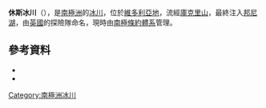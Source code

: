 {{coord|77|44|S|162|28|E|source:GNIS|display=title}}

'''休斯冰川'''（{{lang-en|Hughes Glacier}}），是[[南極洲|南極洲]]的[[冰川|冰川]]，位於[[維多利亞地|維多利亞地]]，流經[[庫克里山|庫克里山]]，最終注入[[邦尼湖_(南極洲)|邦尼湖]]，由[[英國|英國]]的探險隊命名，現時由[[南極條約體系|南極條約體系]]管理。

==參考資料==
*{{cite gnis | type = antarid | id = 7126| name = Hughes Glacier | accessdate = 2012-07-02}}
*{{usgs-gazetteer|id=7126}}

{{DEFAULTSORT:Hughes Glacier}}
[[Category:南極洲冰川|Category:南極洲冰川]]


{{McMurdoDryValleys-geo-stub}}